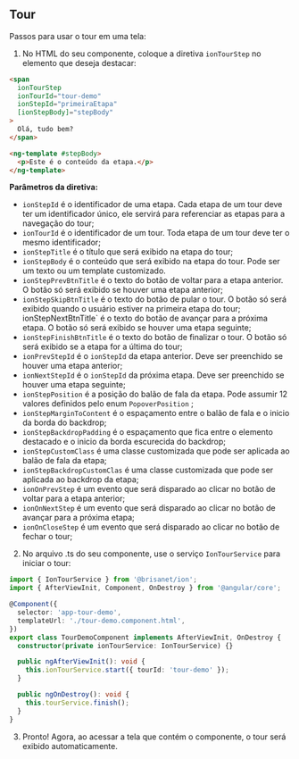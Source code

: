
<Meta title="Ion/Data Display/Tour/Docs" component={TourStepDemoComponent} />


## Tour

Passos para usar o tour em uma tela:

1. No HTML do seu componente, coloque a diretiva `ionTourStep` no elemento que deseja destacar:

```html
<span
  ionTourStep
  ionTourId="tour-demo"
  ionStepId="primeiraEtapa"
  [ionStepBody]="stepBody"
>
  Olá, tudo bem?
</span>

<ng-template #stepBody>
  <p>Este é o conteúdo da etapa.</p>
</ng-template>
```

**Parâmetros da diretiva:**

- `ionStepId` é o identificador de uma etapa. Cada etapa de um tour deve ter um identificador único, ele servirá para referenciar as etapas para a navegação do tour;
- `ionTourId` é o identificador de um tour. Toda etapa de um tour deve ter o mesmo identificador;
- `ionStepTitle` é o título que será exibido na etapa do tour;
- `ionStepBody` é o conteúdo que será exibido na etapa do tour. Pode ser um texto ou um template customizado.
- `ionStepPrevBtnTitle` é o texto do botão de voltar para a etapa anterior. O botão só será exibido se houver uma etapa anterior;
- `ionStepSkipBtnTitle` é o texto do botão de pular o tour. O botão só será exibido quando o usuário estiver na primeira etapa do tour;
  ` `ionStepNextBtnTitle` é o texto do botão de avançar para a próxima etapa. O botão só será exibido se houver uma etapa seguinte;
- `ionStepFinishBtnTitle` é o texto do botão de finalizar o tour. O botão só será exibido se a etapa for a última do tour;
- `ionPrevStepId` é o `ionStepId` da etapa anterior. Deve ser preenchido se houver uma etapa anterior;
- `ionNextStepId` é o `ionStepId` da próxima etapa. Deve ser preenchido se houver uma etapa seguinte;
- `ionStepPosition` é a posição do balão de fala da etapa. Pode assumir 12 valores definidos pelo enum `PopoverPosition` ;
- `ionStepMarginToContent` é o espaçamento entre o balão de fala e o inicio da borda do backdrop;
- `ionStepBackdropPadding` é o espaçamento que fica entre o elemento destacado e o inicio da borda escurecida do backdrop;
- `ionStepCustomClass` é uma classe customizada que pode ser aplicada ao balão de fala da etapa;
- `ionStepBackdropCustomClas` é uma classe customizada que pode ser aplicada ao backdrop da etapa;
- `ionOnPrevStep` é um evento que será disparado ao clicar no botão de voltar para a etapa anterior;
- `ionOnNextStep` é um evento que será disparado ao clicar no botão de avançar para a próxima etapa;
- `ionOnCloseStep` é um evento que será disparado ao clicar no botão de fechar o tour;

2. No arquivo .ts do seu componente, use o serviço `IonTourService` para iniciar o tour:

```ts
import { IonTourService } from '@brisanet/ion';
import { AfterViewInit, Component, OnDestroy } from '@angular/core';

@Component({
  selector: 'app-tour-demo',
  templateUrl: './tour-demo.component.html',
})
export class TourDemoComponent implements AfterViewInit, OnDestroy {
  constructor(private ionTourService: IonTourService) {}

  public ngAfterViewInit(): void {
    this.ionTourService.start({ tourId: 'tour-demo' });
  }

  public ngOnDestroy(): void {
    this.tourService.finish();
  }
}
```

3. Pronto! Agora, ao acessar a tela que contém o componente, o tour será exibido automaticamente.
